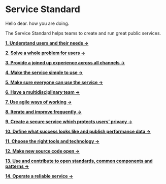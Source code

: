 # Service Standard

Hello dear. how you are doing.

The Service Standard helps teams to create and run great public services.

[**1. Understand users and their needs →**](https://standards.haithamali.uk)

[**2. Solve a whole problem for users →**](https://standards.haithamali.uk)

[**3. Provide a joined up experience across all channels →**](https://standards.haithamali.uk)

[**4. Make the service simple to use →**](https://standards.haithamali.uk)

[**5. Make sure everyone can use the service →**](https://standards.haithamali.uk)

[**6. Have a multidisciplinary team →**](https://standards.haithamali.uk)

[**7. Use agile ways of working →**](https://standards.haithamali.uk)

[**8. Iterate and improve frequently →**](https://standards.haithamali.uk)

[**9. Create a secure service which protects users’ privacy →**](https://standards.haithamali.uk)

[**10. Define what success looks like and publish performance data →**](https://standards.haithamali.uk)

[**11. Choose the right tools and technology →**](https://standards.haithamali.uk)

[**12. Make new source code open →**](https://standards.haithamali.uk)

[**13. Use and contribute to open standards, common components and patterns →**](https://standards.haithamali.uk)

[**14. Operate a reliable service →**](https://standards.haithamali.uk)
